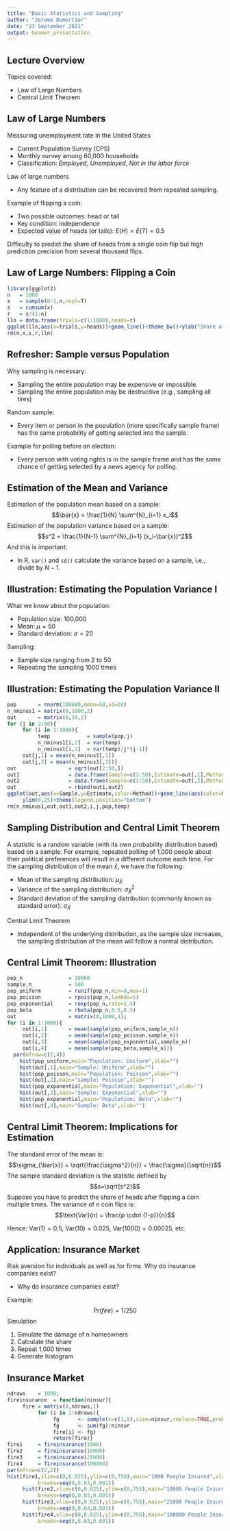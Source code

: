 ```yaml
---
title: "Basic Statistics and Sampling"
author: "Jerome Dumortier"
date: "23 September 2021"
output: beamer_presentation
---
```


## Lecture Overview
Topics covered:

- Law of Large Numbers
- Central Limit Theorem

## Law of Large Numbers
Measuring unemployment rate in the United States

- Current Population Survey (CPS)
- Monthly survey among 60,000 households
- Classification: *Employed*, *Unemployed*, *Not in the labor force*

Law of large numbers

- Any feature of a distribution can be recovered from repeated sampling.

Example of flipping a coin:

- Two possible outcomes: head or tail
- Key condition: independence
- Expected value of heads (or tails): $E(H)=E(T)=0.5$

Difficulty to predict the share of heads from a single coin flip but high prediction precision from several thousand flips.

## Law of Large Numbers: Flipping a Coin
```r
library(ggplot2)
n   = 1000
x   = sample(0:1,n,repl=T)
s   = cumsum(x)
r   = s/(1:n)
lln = data.frame(trials=c(1:1000),heads=r)
ggplot(lln,aes(x=trials,y=heads))+geom_line()+theme_bw()+ylab("Share of Heads")+ylim(0,1)+xlab("Trials")
rm(n,x,s,r,lln)
```

## Refresher: Sample versus Population
Why sampling is necessary:

- Sampling the entire population may be expensive or impossible.
- Sampling the entire population may be destructive (e.g., sampling all tires)

Random sample:

- Every item or person in the population (more specifically sample frame) has the same probability of getting selected into the sample.

Example for polling before an election:

- Every person with voting rights is in the sample frame and has the same chance of getting selected by a news agency for polling.

## Estimation of the Mean and Variance
Estimation of the population mean based on a sample:
$$\bar{x} = \frac{1}{N} \sum^{N}_{i=1} x_i$$
Estimation of the population variance based on a sample:
$$s^2 = \frac{1}{N-1} \sum^{N}_{i=1} (x_i-\bar{x})^2$$
And this is important:

- In R, `var()` and `sd()` calculate the variance based on a sample, i.e., divide by $N-1$.

## Illustration: Estimating the Population Variance I
What we know about the population:

- Population size: 100,000
- Mean: $\mu=50$
- Standard deviation: $\sigma=20$

Sampling:

- Sample size ranging from 2 to 50
- Repeating the sampling 1000 times

## Illustration: Estimating the Population Variance II
```r
pop       = rnorm(100000,mean=50,sd=20)
n_nminus1 = matrix(0,1000,2)
out       = matrix(0,50,2)
for (j in 2:50){
     for (i in 1:1000){
          temp            = sample(pop,j)
          n_nminus1[i,2]  = var(temp)
          n_nminus1[i,1]  = var(temp)/j*(j-1)}
     out[j,1] = mean(n_nminus1[,1])
     out[j,2] = mean(n_nminus1[,2])}
out                 = sqrt(out[2:50,])
out1                = data.frame(Sample=c(2:50),Estimate=out[,1],Method="Dividing by N")
out2                = data.frame(Sample=c(2:50),Estimate=out[,2],Method="Dividing by N-1")
out                 = rbind(out1,out2)
ggplot(out,aes(x=Sample,y=Estimate,color=Method))+geom_line(aes(color=Method))+theme_bw()+
     ylim(0,25)+theme(legend.position="bottom")
rm(n_nminus1,out,out1,out2,i,j,pop,temp)
```


## Sampling Distribution and Central Limit Theorem
A statistic is a random variable (with its own probability distribution based) based on a sample. For example, repeated polling of 1,000 people about their political preferences will result in a different outcome each time. For the sampling distribution of the mean $\bar{x}$, we have the following:

- Mean of the sampling distribution: $\mu_{\bar{X}}$
- Variance of the sampling distribution: $\sigma^2_{\bar{X}}$
- Standard deviation of the sampling distribution (commonly known as standard error): $\sigma_{\bar{X}}$

Central Limit Theorem

- Independent of the underlying distribution, as the sample size increases, the sampling distribution of the mean will follow a normal distribution.

## Central Limit Theorem: Illustration
```r
pop_n               = 10000
sample_n            = 500
pop_uniform         = runif(pop_n,min=0,max=1)
pop_poisson         = rpois(pop_n,lambda=5)
pop_exponential     = rexp(pop_n,rate=1.5)
pop_beta            = rbeta(pop_n,0.5,0.5)
out                 = matrix(0,1000,4);
for (i in 1:1000){
     out[i,1]       = mean(sample(pop_uniform,sample_n))
     out[i,2]       = mean(sample(pop_poisson,sample_n))
     out[i,3]       = mean(sample(pop_exponential,sample_n))
     out[i,4]       = mean(sample(pop_beta,sample_n))}
  par(mfrow=c(2,4))
    hist(pop_uniform,main="Population: Uniform",xlab="")
    hist(out[,1],main="Sample: Uniform",xlab="")
    hist(pop_poisson,main="Population: Poisson",xlab="")
    hist(out[,2],main="sample: Poisson",xlab="")
    hist(pop_exponential,main="Population: Exponential",xlab="")
    hist(out[,3],main="Sample: Exponential",xlab="")
    hist(pop_exponential,main="Population: Beta",xlab="")
    hist(out[,4],main="Sample: Beta",xlab="")
```

## Central Limit Theorem: Implications for Estimation
The standard error of the mean is:
$$\sigma_{\bar{x}} = \sqrt{\frac{\sigma^2}{n}} =  \frac{\sigma}{\sqrt{n}}$$
The sample standard deviation is the statistic defined by
$$s=\sqrt{s^2}$$
Suppose you have to predict the share of heads after flipping a coin multiple times. The variance of n coin flips is:
$$\text{Var}(n) = \frac{p \cdot (1-p)}{n}$$

Hence: $\text{Var}(1) = 0.5$, $\text{Var}(10) = 0.025$, $\text{Var}(1000) = 0.00025$, etc.

## Application: Insurance Market
Risk aversion for individuals as well as for firms. Why do insurance companies exist?

- Why do insurance companies exist?

Example:
$$\text{Pr}(fire) = 1/250$$
Simulation

1. Simulate the damage of n homeowners
2. Calculate the share
3. Repeat 1,000 times
4. Generate histogram

## Insurance Market
```r
ndraws    = 1000;
fireinsurance  = function(ninsur){
     fire = matrix(0,ndraws,1)
          for (i in 1:ndraws){
               fg      <- sample(x=c(1,0),size=ninsur,replace=TRUE,prob=c(1/250,249/250))
               fg      <- sum(fg)/ninsur
               fire[i] <- fg}
               return(fire)}
fire1     = fireinsurance(1000)
fire2     = fireinsurance(10000)
fire3     = fireinsurance(25000)
fire4     = fireinsurance(100000)
par(mfrow=c(2,2))
hist(fire1,xlim=c(0,0.025),ylim=c(0,750),main="1000 People Insured",xlab="",
          breaks=seq(0,0.03,0.001))
     hist(fire2,xlim=c(0,0.025),ylim=c(0,750),main="10000 People Insured",xlab="",
          breaks=seq(0,0.03,0.001))
     hist(fire3,xlim=c(0,0.025),ylim=c(0,750),main="25000 People Insured",xlab="",
          breaks=seq(0,0.03,0.001))
     hist(fire4,xlim=c(0,0.025),ylim=c(0,750),main="100000 People Insured",xlab="",
          breaks=seq(0,0.03,0.001))
```



